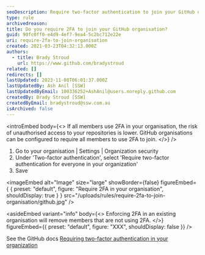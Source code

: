 ```yaml
---
seoDescription: Require two-factor authentication to join your GitHub organisation and protect your repositories from unauthorised access.
type: rule
archivedreason:
title: Do you require 2FA to join your GitHub organisation?
guid: 90fc0ff0-e4d9-4ef7-9ea4-5c2bc712e22e
uri: require-2fa-to-join-organisation
created: 2021-03-23T04:32:13.000Z
authors:
  - title: Brady Stroud
    url: https://www.github.com/bradystroud
related: []
redirects: []
lastUpdated: 2023-11-08T06:01:37.000Z
lastUpdatedBy: Ash Anil [SSW]
lastUpdatedByEmail: 100336252+AshAnil@users.noreply.github.com
createdBy: Brady Stroud [SSW]
createdByEmail: bradystroud@ssw.com.au
isArchived: false
---
```


<introEmbed
  body={<>
If all members use 2FA in your organisation, the risk of unauthorised access to your repositories is lower. GitHub organisations can be configured to require all members to use 2FA to join.
  </>}
/>
1. Go to your organisation | Settings | Organization security
2. Under 'Two-factor authentication', select 'Require two-factor authentication for everyone in your organization'
3. Save


<imageEmbed
  alt="Image"
  size="large"
  showBorder={false}
  figureEmbed={ {
    preset: "default",
    figure: "Require 2FA in your organisation",
    shouldDisplay: true
  } }
  src="/uploads/rules/require-2fa-to-join-organisation/github.jpg"
/>



<asideEmbed
  variant="info"
  body={<>
    Enforcing 2FA in an existing organisation will remove members that are not using 2FA.
  </>}
  figureEmbed={{
    preset: "default",
    figure: "XXX",
    shouldDisplay: false
  }}
/>


See the GitHub docs [Requiring two-factor authentication in your organization](https://docs.github.com/en/organizations/keeping-your-organization-secure/requiring-two-factor-authentication-in-your-organization)

